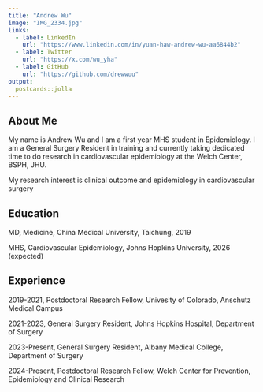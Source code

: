 ```yaml
---
title: "Andrew Wu"
image: "IMG_2334.jpg"
links:
  - label: LinkedIn
    url: "https://www.linkedin.com/in/yuan-haw-andrew-wu-aa6844b2"
  - label: Twitter
    url: "https://x.com/wu_yha"
  - label: GitHub
    url: "https://github.com/drewwuu"
output:
  postcards::jolla
---
```


## About Me
My name is Andrew Wu and I am a first year MHS student in Epidemiology. I am a General Surgery Resident in training and currently taking dedicated time to do research in cardiovascular epidemiology at the Welch Center, BSPH, JHU. 

My research interest is clinical outcome and epidemiology in cardiovascular surgery


## Education
MD, Medicine, China Medical University, Taichung, 2019 

MHS, Cardiovascular Epidemiology, Johns Hopkins University, 2026 (expected) 

## Experience
2019-2021,  Postdoctoral Research Fellow, Univesity of Colorado, Anschutz Medical Campus

2021-2023, General Surgery Resident, Johns Hopkins Hospital, Department of Surgery

2023-Present, General Surgery Resident, Albany Medical College, Department of Surgery

2024-Present,  Postdoctoral Research Fellow, Welch Center for Prevention, Epidemiology and Clinical Research


